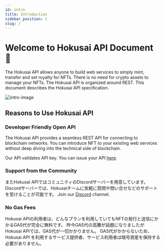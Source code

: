 ```yaml
---
id: intro
title: Introduction
sidebar_position: 1
slug: /
---
```


# Welcome to Hokusai API Document 🌊

The Hokusai API allows anyone to build web services to simply mint, transfer and set royalty for NFTs. There is no need for crypto assets to manage your NFTs. The Hokusai API is organized around REST. This document describes the Hokusai API specification.

![intro-image](/img/intro-image.png)   

## Reasons to Use Hokusai API
### Developer Friendly Open API
The Hokusai API provides a seamless REST API for connecting to blockchain networks. You can introduce NFT to your existing web services without deep diving into the technical side of blockchain. 

Our API validates API key. You can issue your API [here](https://hokusai.app/pre-register).

### Support from the Community
またHokusai APIではコミュニティのDiscordサーバーを用意しています。Discordサーバーでは、Hokusaiチームに気軽に質問や問い合せなどのサポートを受けることが可能です。
Join our [Discord](https://discord.com/invite/34fmuE25G2) channel. 

### No Gas Fees
Hokusai APIの利用者は、どんなプランを利用していてもNFTの発行と送信にかかるGAS代が完全に無料です。 昨今GAS代の高騰が話題になりましたがHokusai APIでは、GAS代が一切かかりません。 GAS代がかからないため、Hokusai API を利用するサービス提供者、サービス利用者は暗号資産を保持する必要がありません。
